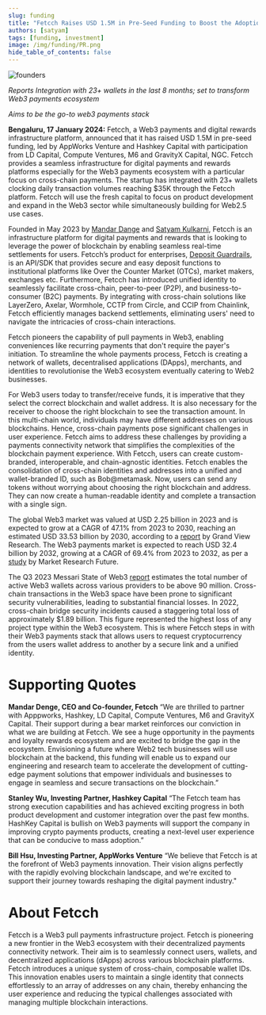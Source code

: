 ```yaml
---
slug: funding
title: "Fetcch Raises USD 1.5M in Pre-Seed Funding to Boost the Adoption of Web3 Payments and Rewards Infrastructure"
authors: [satyam]
tags: [funding, investment]
image: /img/funding/PR.png
hide_table_of_contents: false
---
```


![founders](/img/funding/founders.jpg)

*Reports Integration with 23+ wallets in the last 8 months; set to transform Web3 payments ecosystem*

*Aims to be the go-to web3 payments stack*

<!--truncate-->

**Bengaluru, 17 January 2024:** Fetcch, a Web3 payments and digital rewards infrastructure platform, announced that it has raised USD 1.5M in pre-seed funding, led by AppWorks Venture and Hashkey Capital with participation from LD Capital, Compute Ventures, M6 and GravityX Capital, NGC. Fetcch provides a seamless infrastructure for digital payments and rewards platforms especially for the Web3 payments ecosystem with a particular focus on cross-chain payments. The startup has integrated with 23+ wallets clocking daily transaction volumes reaching $35K through the Fetcch platform. Fetcch will use the fresh capital to focus on product development and expand in the Web3 sector while simultaneously building for Web2.5 use cases.

Founded in May 2023 by [Mandar Dange](https://www.linkedin.com/in/mandar-fetcch/) and [Satyam Kulkarni](https://www.linkedin.com/in/satyam-kulkarni/), Fetcch is an infrastructure platform for digital payments and rewards that is looking to leverage the power of blockchain by enabling seamless real-time settlements for users. Fetcch’s product for enterprises, [Deposit Guardrails](https://docs.fetcch.xyz/), is an API/SDK that provides secure and easy deposit functions to institutional platforms like Over the Counter Market (OTCs), market makers, exchanges etc. Furthermore, Fetcch has introduced unified identity to seamlessly facilitate cross-chain, peer-to-peer (P2P), and business-to-consumer (B2C) payments. By integrating with cross-chain solutions like LayerZero, Axelar, Wormhole, CCTP from Circle, and CCIP from Chainlink, Fetcch efficiently manages backend settlements, eliminating users' need to navigate the intricacies of cross-chain interactions.

Fetcch pioneers the capability of pull payments in Web3, enabling conveniences like recurring payments that don't require the payer's initiation. To streamline the whole payments process, Fetcch is creating a network of wallets, decentralised applications (DApps), merchants, and identities to revolutionise the Web3 ecosystem eventually catering to Web2 businesses. 

For Web3 users today to transfer/receive funds, it is imperative that they select the correct blockchain and wallet address. It is also necessary for the receiver to choose the right blockchain to see the transaction amount. In this multi-chain world, individuals may have different addresses on various blockchains. Hence, cross-chain payments pose significant challenges in user experience. Fetcch aims to address these challenges by providing a payments connectivity network that simplifies the complexities of the blockchain payment experience. With Fetcch, users can create custom-branded, interoperable, and chain-agnostic identities. Fetcch enables the consolidation of cross-chain identities and addresses into a unified and wallet-branded ID, such as Bob@metamask. Now, users can send any tokens without worrying about choosing the right blockchain and address. They can now create a human-readable identity and complete a transaction with a single sign. 

The global Web3 market was valued at USD 2.25 billion in 2023 and is expected to grow at a CAGR of 47.1% from 2023 to 2030, reaching an estimated USD 33.53 billion by 2030, according to a [report](https://www.grandviewresearch.com/industry-analysis/web-3-0-blockchain-market-report) by Grand View Research. The Web3 payments market is expected to reach USD 32.4 billion by 2032, growing at a CAGR of 69.4% from 2023 to 2032, as per a [study](https://www.grandviewresearch.com/industry-analysis/web-3-0-blockchain-market-report) by Market Research Future. 

The Q3 2023 Messari State of Web3 [report](https://messari.io/web3-data-collaboration) estimates the total number of active Web3 wallets across various providers to be above 90 million. Cross-chain transactions in the Web3 space have been prone to significant security vulnerabilities, leading to substantial financial losses. In 2022, cross-chain bridge security incidents caused a staggering total loss of approximately $1.89 billion. This figure represented the highest loss of any project type within the Web3 ecosystem. This is where Fetcch steps in with their Web3 payments stack that allows users to request cryptocurrency from the users wallet address to another by a secure link and a unified identity.  

# Supporting Quotes

**Mandar Denge, CEO and Co-founder, Fetcch**
“We are thrilled to partner with Apppworks, Hashkey, LD Capital, Compute Ventures, M6 and GravityX Capital. Their support during a bear market reinforces our conviction in what we are building at Fetcch. We see a huge opportunity in the payments and loyalty rewards ecosystem and are excited to bridge the gap in the ecosystem. Envisioning a future where Web2 tech businesses will use blockchain at the backend, this funding will enable us to expand our engineering and research team to accelerate the development of cutting-edge payment solutions that empower individuals and businesses to engage in seamless and secure transactions on the blockchain.”

**Stanley Wu, Investing Partner, Hashkey Capital**
“The Fetcch team has strong execution capabilities and has achieved exciting progress in both product development and customer integration over the past few months. HashKey Capital is bullish on Web3 payments will support the company in improving crypto payments products, creating a next-level user experience that can be conducive to mass adoption.”

**Bill Hsu, Investing Partner, AppWorks Venture**
“We believe that Fetcch is at the forefront of Web3 payments innovation. Their vision aligns perfectly with the rapidly evolving blockchain landscape, and we're excited to support their journey towards reshaping the digital payment industry."

# About Fetcch

Fetcch is a Web3 pull payments infrastructure project. Fetcch is pioneering a new frontier in the Web3 ecosystem with their decentralized payments connectivity network. Their aim is to seamlessly connect users, wallets, and decentralized applications (dApps) across various blockchain platforms. Fetcch introduces a unique system of cross-chain, composable wallet IDs. This innovation enables users to maintain a single identity that connects effortlessly to an array of addresses on any chain, thereby enhancing the user experience and reducing the typical challenges associated with managing multiple blockchain interactions.
